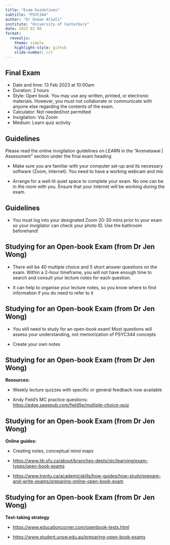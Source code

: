 ```yaml
---
title: "Exam Guidelines"
subtitle: "PSYC344"
author: "Dr Usman Afzali"
institute: "University of Canterbury"
date: 2023 02 08
format: 
  revealjs:
    theme: simple
    highlight-style: github
    slide-number: c/t
---
```


## Final Exam {background-color="blue"}

::: incremental
-   Date and time: 13 Feb 2023 at 10:00am
-   Duration: 2 hours
-   Style: Open book. You may use any written, printed, or electronic materials. However, you must not collaborate or communicate with anyone else regarding the contents of the exam.
-   Calculator: Not needed/not permitted
-   Invigilation: Via Zoom
-   Medium: Learn quiz activity
:::

## Guidelines {background-color="blue"}

Please read the online invigilation guidelines on LEARN in the "Aromatawai \| Assessment" section under the final exam heading

::: incremental
-   Make sure you are familiar with your computer set-up and its necessary software (Zoom, internet). You need to have a working webcam and mic

-   Arrange for a well-lit quiet space to complete your exam. No one can be in the room with you. Ensure that your internet will be working during the exam.
:::

## Guidelines {background-color="blue"}

-   You must log into your designated Zoom 20-30 mins prior to your exam so your invigilator can check your photo ID. Use the bathroom beforehand!

## Studying for an Open-book Exam (from Dr Jen Wong) {background-color="blue"}

::: incremental
-   There will be 40 multiple choice and 5 short answer questions on the exam. Within a 2-hour timeframe, you will not have enough time to search and consult your lecture notes for each question.

-   It can help to organise your lecture notes, so you know where to find information if you do need to refer to it
:::

## Studying for an Open-book Exam (from Dr Jen Wong) {background-color="blue"}

::: incremental
-   You still need to study for an open-book exam! Most questions will assess your understanding, not memorization of PSYC344 concepts

-   Create your own notes
:::

## Studying for an Open-book Exam (from Dr Jen Wong) {background-color="blue"}

**Resources:**

-   Weekly lecture quizzes with specific or general feedback now available

-   Andy Field's MC practice questions: <https://edge.sagepub.com/field5e/multiple-choice-quiz>

## Studying for an Open-book Exam (from Dr Jen Wong) {background-color="blue"}

**Online guides:**

-   Creating notes, conceptual mind maps

-   <https://www.lib.sfu.ca/about/branches-depts/slc/learning/exam-types/open-book-exams>

-   <https://www.trentu.ca/academicskills/how-guides/how-study/prepare-and-write-exams/preparing-online-open-book-exam>

## Studying for an Open-book Exam (from Dr Jen Wong) {background-color="blue"}

**Test-taking strategy**

-   <https://www.educationcorner.com/openbook-tests.html>

-   <https://www.student.unsw.edu.au/preparing-open-book-exams>
